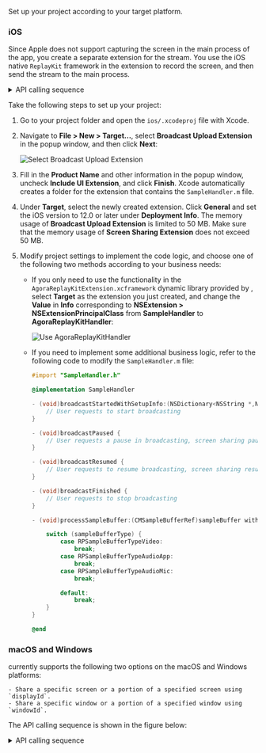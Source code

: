 <PlatformWrapper platform = "flutter">

Set up your project according to your target platform.

### iOS 

Since Apple does not support capturing the screen in the main process of the app, you create a separate extension for the <Vg k="SCR_SHR" /> stream. You use the iOS native `ReplayKit` framework in the extension to record the screen, and then send the <Vg k="SCR_SHR" /> stream to the main process.

<details>
<summary>API calling sequence</summary>

![Screen Sharing Flutter Tech](/images/rtc-sdk/screen-sharing-flutter-unity-rn-blueprint.svg)
</details>

Take the following steps to set up your <Vg k="SCR_SHR" /> project:

1. Go to your project folder and open the `ios/.xcodeproj` file with Xcode.
1. Navigate to **File > New > Target...**, select **Broadcast Upload Extension** in the popup window, and then click **Next**:

    ![Select Broadcast Upload Extension](/images/rtc-sdk/screen-sharing-ios-select-broadcast-upload-extension.png)

1. Fill in the **Product Name** and other information in the popup window, uncheck **Include UI Extension**, and click **Finish**. Xcode automatically creates a folder for the extension that contains the `SampleHandler.m` file.
1. Under **Target**, select the newly created extension. Click **General** and set the iOS version to 12.0 or later under **Deployment Info**.
The memory usage of **Broadcast Upload Extension** is limited to 50 MB. Make sure that the memory usage of **Screen Sharing Extension** does not exceed 50 MB.

1. Modify project settings to implement the <Vg k="SCR_SHR" /> code logic, and choose one of the following two methods according to your business needs:

    - If you only need to use the functionality in the `AgoraReplayKitExtension.xcframework` dynamic library provided by <Vg k="COMPANY" />, select **Target** as the extension you just created, and change the **Value** in **Info** corresponding to **NSExtension > NSExtensionPrincipalClass** from **SampleHandler** to **AgoraReplayKitHandler**:

        ![Use AgoraReplayKitHandler](/images/rtc-sdk/screen-sharing-ios-use-agorareplaykithandler.png)

    - If you need to implement some additional business logic, refer to the following code to modify the `SampleHandler.m` file:

        ``` objective-c
        #import "SampleHandler.h"

        @implementation SampleHandler

        - (void)broadcastStartedWithSetupInfo:(NSDictionary<NSString *,NSObject *> *)setupInfo {
            // User requests to start broadcasting
        }

        - (void)broadcastPaused {
            // User requests a pause in broadcasting, screen sharing pauses
        }

        - (void)broadcastResumed {
            // User requests to resume broadcasting, screen sharing resumes
        }

        - (void)broadcastFinished {
            // User requests to stop broadcasting
        }

        - (void)processSampleBuffer:(CMSampleBufferRef)sampleBuffer withType:(RPSampleBufferType)sampleBufferType {

            switch (sampleBufferType) {
                case RPSampleBufferTypeVideo:
                    break;
                case RPSampleBufferTypeAudioApp:
                    break;
                case RPSampleBufferTypeAudioMic:
                    break;

                default:
                    break;
            }
        }

        @end
        ```

### macOS and Windows

<Vg k="COMPANY" /> currently supports the following two <Vg k="SCR_SHR" /> options on the macOS and Windows platforms:

    - Share a specific screen or a portion of a specified screen using `displayId`.
    - Share a specific window or a portion of a specified window using `windowId`.

The API calling sequence is shown in the figure below:

<details>
<summary>API calling sequence</summary>

![API Calling Sequence](/images/rtc-sdk/screen-sharing-flutter-electron.svg)
</details>

</PlatformWrapper>